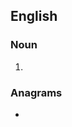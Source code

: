 ==English==

===Noun===
{{head|en|noun form}}

# {{plural of|en|actinide}}

===Anagrams===
* {{anagrams|en|a=acdeiinst|Dianetics|andesitic|diactines|dianetics|indicates}}
